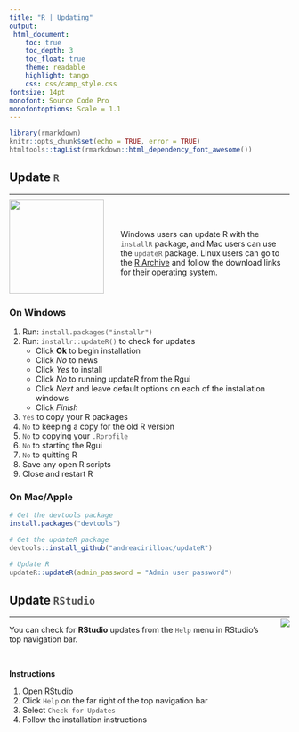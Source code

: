 ```yaml
---
title: "R | Updating"
output: 
 html_document:
    toc: true
    toc_depth: 3
    toc_float: true
    theme: readable
    highlight: tango
    css: css/camp_style.css
fontsize: 14pt
monofont: Source Code Pro
monofontoptions: Scale = 1.1
---
```



<style> code {color: #535353 !important;} </style>

```r
library(rmarkdown)
knitr::opts_chunk$set(echo = TRUE, error = TRUE)
htmltools::tagList(rmarkdown::html_dependency_font_awesome())
```


## Update `R` {.tabset}
<hr>

![](images/r_logo.png){width="170" style="float: left; margin-top: -6px; margin-right: 30px;"}

<br><br>

Windows users can update R with the `installR` package, and Mac users can use the `updateR` package. Linux users can go to the [R Archive](https://cran.r-project.org/) and follow the download links for their operating system.

<br>

### On Windows 

1. Run:  `install.packages("installr")`
1. Run:  `installr::updateR()` to check for updates
    - Click **Ok** to begin installation
    - Click *No* to news
    - Click *Yes* to install
    - Click *No* to running updateR from the Rgui
    - Click *Next* and leave default options on each of the installation windows
    - Click *Finish*
1. `Yes` to copy your R packages
1. `No` to keeping a copy for the old R version
1. `No` to copying your `.Rprofile`
1. `No` to starting the Rgui
1. `No` to quitting R  
1. Save any open R scripts
1. Close and restart R
 

### On Mac/Apple

```r
# Get the devtools package
install.packages("devtools")

# Get the updateR package
devtools::install_github("andreacirilloac/updateR")

# Update R
updateR::updateR(admin_password = "Admin user password")
```

  
## Update `RStudio`
<hr>

![](images/rstudio-hex.png){style="float: right; margin-top: -12px; margin-left:24px;"}

You can check for __RStudio__ updates from the `Help` menu in RStudio's top navigation bar.

<br>

__Instructions__  

1. Open RStudio
1. Click `Help` on the far right of the top navigation bar
1. Select `Check for Updates`
1. Follow the installation instructions

<br>

